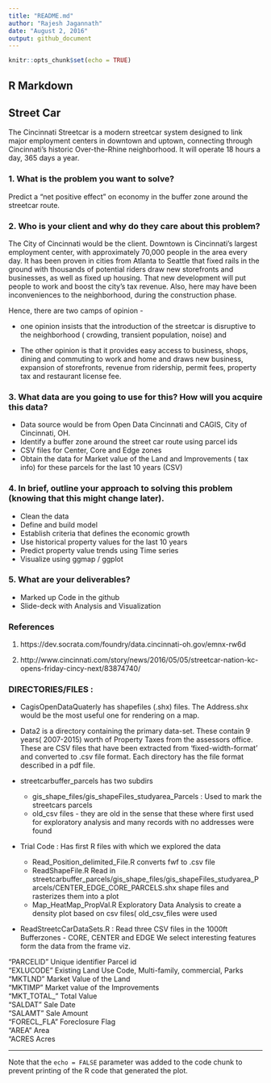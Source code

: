 ```yaml
---
title: "README.md"
author: "Rajesh Jagannath"
date: "August 2, 2016"
output: github_document
---
```


```r
knitr::opts_chunk$set(echo = TRUE)
```

## R Markdown

## Street Car 

The Cincinnati Streetcar is a modern streetcar system designed to link major employment centers in downtown and uptown, connecting through Cincinnati's historic Over-the-Rhine neighborhood.
It will operate 18 hours a day, 365 days a year.

### 1.	What is the problem you want to solve?
Predict a “net positive effect” on economy in the buffer zone around the streetcar route.

### 2.	Who is your client and why do they care about this problem?
The City of Cincinnati would be the client. 
Downtown is Cincinnati’s largest employment center, with approximately 70,000 people in the area every day. It has been proven in cities from Atlanta to Seattle that fixed rails in the ground with thousands of potential riders draw new storefronts and businesses, as well as fixed up housing. That new development will put people to work and boost the city’s tax revenue.
Also, here may have been inconveniences to the neighborhood, during the construction phase.  

Hence, there are two camps of opinion - 

*	one opinion  insists that the introduction of the streetcar is disruptive to the neighborhood ( crowding, transient population, noise) and 

*	The other opinion is that it provides easy access to  business, shops, dining and commuting to work and home and draws new business, expansion of storefronts, revenue from ridership, permit fees, property tax and restaurant license fee.

### 3.	What data are you going to use for this? How will you acquire this data? 
*	Data source would be from Open Data Cincinnati and CAGIS, City of Cincinnati, OH. 
*	Identify a buffer zone around the street car route  using parcel ids
*	CSV files for Center, Core and Edge zones
*	Obtain the data for Market value of the Land and Improvements ( tax info) for these  parcels for the last 10 years (CSV)

### 4.	In brief, outline your approach to solving this problem (knowing that this might change later).
*	Clean the data
*	Define and build model
*	Establish criteria that defines the economic growth
*	Use historical property values for the last 10 years
*	Predict property value trends using Time series 
*	Visualize using ggmap / ggplot

### 5.	What are your deliverables? 
*	Marked up Code in the github
* Slide-deck with Analysis and Visualization

### References
1.	https://dev.socrata.com/foundry/data.cincinnati-oh.gov/emnx-rw6d

2.	http://www.cincinnati.com/story/news/2016/05/05/streetcar-nation-kc-opens-friday-cincy-next/83874740/


### DIRECTORIES/FILES :

* CagisOpenDataQuaterly has  shapefiles (.shx) files. The Address.shx would be the most useful one for rendering on a map.
* Data2 is a directory containing the primary data-set. These contain 9 years( 2007-2015)  worth of Property Taxes from the assessors office. These are CSV files that have been extracted from 'fixed-width-format' and converted to .csv file format. Each directory has the file format described in a pdf file.

* streetcarbuffer_parcels has two subdirs
    + gis_shape_files/gis_shapeFiles_studyarea_Parcels : Used to mark the streetcars parcels
    + old_csv files                   - they are old in the sense that these where first used for exploratory analysis and many records with no addresses were found 
* Trial Code :                      Has first R files with which we explored the data 
    + Read_Position_delimited_File.R  converts fwf to .csv file
    + ReadShapeFile.R                 Read in streetcarbuffer_parcels/gis_shape_files/gis_shapeFiles_studyarea_Parcels/CENTER_EDGE_CORE_PARCELS.shx shape files and rasterizes them into a plot
  + Map_HeatMap_PropVal.R           Exploratory Data Analysis to create a density plot based on csv files( old_csv_files were used
 
 * ReadStreetcCarDataSets.R : Read three CSV files in the 1000ft Bufferzones - CORE, CENTER and EDGE
                              We select interesting features form the data from the frame viz. 

 
"PARCELID"    Unique identifier Parcel id                                
"EXLUCODE"    Existing Land Use Code, Multi-family, commercial, Parks    
"MKTLND"      Market Value of the Land                                   
"MKTIMP"      Market value of the Improvements                           
"MKT_TOTAL_"  Total Value                                                
"SALDAT"      Sale Date                                                  
"SALAMT"      Sale Amount                                                
"FORECL_FLA"  Foreclosure Flag                                           
"AREA"        Area                                                       
"ACRES        Acres                                                      
                              
 ***
                              
Note that the `echo = FALSE` parameter was added to the code chunk to prevent printing of the R code that generated the plot.
